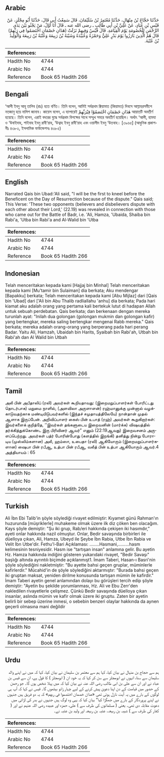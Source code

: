 ## Arabic


<div dir="rtl" lang="ar" style={{fontSize:'larger',backgroundColor:'#f8f9fa',padding:20}}>
حَدَّثَنَا حَجَّاجُ بْنُ مِنْهَالٍ، حَدَّثَنَا مُعْتَمِرُ بْنُ سُلَيْمَانَ، قَالَ سَمِعْتُ أَبِي قَالَ، حَدَّثَنَا أَبُو مِجْلَزٍ، عَنْ قَيْسِ بْنِ عُبَادٍ، عَنْ عَلِيِّ بْنِ أَبِي طَالِبٍ ـ رضى الله عنه ـ قَالَ أَنَا أَوَّلُ، مَنْ يَجْثُو بَيْنَ يَدَىِ الرَّحْمَنِ لِلْخُصُومَةِ يَوْمَ الْقِيَامَةِ‏.‏ قَالَ قَيْسٌ وَفِيهِمْ نَزَلَتْ ‏(‏هَذَانِ خَصْمَانِ اخْتَصَمُوا فِي رَبِّهِمْ‏)‏ قَالَ هُمُ الَّذِينَ بَارَزُوا يَوْمَ بَدْرٍ عَلِيٌّ وَحَمْزَةُ وَعُبَيْدَةُ وَشَيْبَةُ بْنُ رَبِيعَةَ وَعُتْبَةُ بْنُ رَبِيعَةَ وَالْوَلِيدُ بْنُ عُتْبَةَ‏.‏
</div>
<div style={{backgroundColor:'#f8f9fa',padding:20, marginBottom: 10}}><table> <thead> <tr> <th>References:</th> <th></th> </tr> </thead> <tbody><tr><td>Hadith No</td><td>4744</td></tr><tr><td>Arabic No</td><td>4744</td></tr><tr><td>Reference</td><td>Book 65 Hadith 266</td></tr></tbody></table></div>

## Bengali


<div dir="ltr" lang="bn" style={{fontSize:'larger',backgroundColor:'#f8f9fa',padding:20}}>
‘আলী ইবনু আবূ তালিব (রাঃ) হতে বর্ণিত। তিনি বলেন, আমিই সর্বপ্রথম ক্বিয়ামাত (কিয়ামত) দিবসে আল্লাহরসমীপে নতজানু হয়ে নালিশ জানাব। কায়েস বলেন, এ ব্যাপারেই هٰذَانِ خَصْمَانِ اخْتَصَمُوْا فِيْرَبِّهِمْ আয়াতটি অবতীর্ণ হয়েছে। তিনি বলেন, এরাই বদরের যুদ্ধে সর্বপ্রথম বিপক্ষের সাথে সম্মুখ সমরে অবতীর্ণ হয়েছিল। অর্থাৎ ‘আলী, হামযা ও ‘উবাইদাহ, শাইবাহ ইবনু রাবী‘য়াহ, ‘উত্বাহ ইবনু রাবী‘য়াহ এবং ওয়ালীদ ইবনু ‘উতবাহ। [৩৯৬৫] (আধুনিক প্রকাশনীঃ ৪৩৮৩, ইসলামিক ফাউন্ডেশনঃ ৪৩৮৫)
</div>
<div style={{backgroundColor:'#f8f9fa',padding:20, marginBottom: 10}}><table> <thead> <tr> <th>References:</th> <th></th> </tr> </thead> <tbody><tr><td>Hadith No</td><td>4744</td></tr><tr><td>Arabic No</td><td>4744</td></tr><tr><td>Reference</td><td>Book 65 Hadith 266</td></tr></tbody></table></div>

## English


<div dir="ltr" lang="en" style={{fontSize:'larger',backgroundColor:'#f8f9fa',padding:20}}>
Narrated Qais bin Ubad:'Ali said, "I will be the first to kneel before the Beneficent on the Day of Resurrection because of the dispute." Qais said; This Verse: 'These two opponents (believers and disbelievers dispute with each other about their Lord,' (22.19) was revealed in connection with those who came out for the Battle of Badr, i.e. 'Ali, Hamza, 'Ubaida, Shaiba bin Rabi'a, 'Utba bin Rabi'a and Al-Walid bin 'Utba
</div>
<div style={{backgroundColor:'#f8f9fa',padding:20, marginBottom: 10}}><table> <thead> <tr> <th>References:</th> <th></th> </tr> </thead> <tbody><tr><td>Hadith No</td><td>4744</td></tr><tr><td>Arabic No</td><td>4744</td></tr><tr><td>Reference</td><td>Book 65 Hadith 266</td></tr></tbody></table></div>

## Indonesian


<div dir="ltr" lang="id" style={{fontSize:'larger',backgroundColor:'#f8f9fa',padding:20}}>
Telah menceritakan kepada kami [Hajjaj bin Minhal] Telah menceritakan kepada kami [Mu'tamir bin Sulaiman] dia berkata; Aku mendengar [Bapakku] berkata; Telah menceritakan kepada kami [Abu Mijlaz] dari [Qais bin 'Ubad] dari ['Ali bin Abu Thalib radliallahu 'anhu] dia berkata; Pada hari kiamat aku adalah orang yang pertama kali bertekuk lutut di hadapan Allah untuk sebuah perdebatan. Qais berkata; dan berkenaan dengan mereka turunlah ayat: "Inilah dua golongan (golongan mukmin dan golongan kafir) yang bertengkar, mereka saling bertengkar mengenai Rabb mereka." Qais berkata; mereka adalah orang-orang yang berperang pada hari perang Badar. Yaitu Ali, Hamzah, Ubaidah bin Harits, Syaibah bin Rabi'ah, Utbah bin Rabi'ah dan Al Walid bin Utbah
</div>
<div style={{backgroundColor:'#f8f9fa',padding:20, marginBottom: 10}}><table> <thead> <tr> <th>References:</th> <th></th> </tr> </thead> <tbody><tr><td>Hadith No</td><td>4744</td></tr><tr><td>Arabic No</td><td>4744</td></tr><tr><td>Reference</td><td>Book 65 Hadith 266</td></tr></tbody></table></div>

## Tamil


<div dir="ltr" lang="ta" style={{fontSize:'larger',backgroundColor:'#f8f9fa',padding:20}}>
அலீ பின் அபீதாலிப் (ரலி) அவர்கள் கூறியதாவது: (இறைமறுப்பாளர்கள் போரிட்டது தொடர்பாக) மறுமை நாளில், (அளவிலா அருளாளன்) ரஹ்மானுக்கு முன்னால் வழக்காடுவதற்காக மண்டியிடுபவர்களில் (இந்தச் சமுதாயத்திலேயே) நான்தான் முதல் ஆளாக இருப்பேன். அறிவிப்பாளர் கைஸ் பின் உபாத் (ரஹ்) அவர்கள் கூறுகிறார்கள்: இவர்களைக் குறித்தே, ‘‘இவர்கள் தங்களுடைய இறைவனின் (மார்க்க) விஷயத்தில் தர்க்கித்துக்கொண்ட இரு பிரிவினர் ஆவர்” எனும் (22:19ஆவது) இறைவசனம் அருளப்பெற்றது. அவர்கள் பத்ர் போரின்போது (களத்தில் இறங்கி) தனித்து நின்று போராடிய (முஸ்லிம்களான) அலீ, ஹம்ஸா, உபைதா (ரலி) ஆகியோரும் (இறைமறுப்பாளர்களான) ஷைபா பின் ரபீஆ, உத்பா பின் ரபீஆ, வலீத் பின் உத்பா ஆகியோரும் ஆவர்.4 அத்தியாயம் : 65
</div>
<div style={{backgroundColor:'#f8f9fa',padding:20, marginBottom: 10}}><table> <thead> <tr> <th>References:</th> <th></th> </tr> </thead> <tbody><tr><td>Hadith No</td><td>4744</td></tr><tr><td>Arabic No</td><td>4744</td></tr><tr><td>Reference</td><td>Book 65 Hadith 266</td></tr></tbody></table></div>

## Turkish


<div dir="ltr" lang="tr" style={{fontSize:'larger',backgroundColor:'#f8f9fa',padding:20}}>
Ali İbn Ebi Talib'in şöyle söylediği rivayet edilmiştir: Kıyamet günü Rahman'ın huzurunda [müşriklerle] muhakeme olmak üzere ilk diz çöken ben olacağım. Kays şöyle demiştir: "Şu iki grup, Rab/eri hakkında çekişen iki hasımdır," ayeti onlar hakkında nazil olmuştur. Onlar, Bedir savaşında birbirleri ile düelloya çıkan, Ali, Hamza, Ubeyd ile Şeybe İbn Rabia, Utbe İbn Rabia ve Velit İbn Utbe'dir. Fethu'l-Bari Açıklaması: ........Hasmani,.........hasm kelimesinin tesniyesidir. Hasm ise "tartışan insan" anlamına gelir. Bu ayetin Hz. Hamza hakkında indiğini gösteren yukarıdaki rivayet, "Bedir Savaşı" başlığı altında ayrıntılı biçimde açıklanmışt1. İmam Taberi, Hasan-ı Basri'nin şöyle söylediğini nakletmiştir: "Bu ayette bahsi geçen gruplar, müminlerle kafirlerdir." Mücahid'in de şöyle söylediğini aktarmıştır: "Burada bahsi geçen iki gruptan maksat, yeniden dirilme konusunda tartışan mümin ile kafirdir." İmam Taberi ayetin genel anlamından dolayı bu görüşleri tercih edip şöyle demiştir: "Ayetin bu şekilde yorumlanması, Hz. Ali ve Ebu Zerr'den nakledilen rivayetlerle çelişmez. Çünkü Bedir savaşında düelloya çıkan insanlar, aslında mümin ve kafir olmak üzere iki gruptu. Zaten bir ayetin belirli bir sebep üzerine inmesi, o sebebin benzeri olaylar hakkında da aynen geçerli olmasına mani değildir
</div>
<div style={{backgroundColor:'#f8f9fa',padding:20, marginBottom: 10}}><table> <thead> <tr> <th>References:</th> <th></th> </tr> </thead> <tbody><tr><td>Hadith No</td><td>4744</td></tr><tr><td>Arabic No</td><td>4744</td></tr><tr><td>Reference</td><td>Book 65 Hadith 266</td></tr></tbody></table></div>

## Urdu


<div dir="rtl" lang="ur" style={{fontSize:'larger',backgroundColor:'#f8f9fa',padding:20}}>
ہم سے حجاج بن منہال نے بیان کیا، کہا ہم سے معتمر بن سلیمان نے بیان کیا، کہا کہ میں نے اپنے والد سلیمان سے سنا، انہوں نے ابومجلز سے سن کر کہا کہ یہ خود ان ( ابومجلز ) کا قول ہے، ان سے قیس بن عباد نے اور ان سے علی بن ابی طالب رضی اللہ عنہ نے بیان کیا کہ میں پہلا شخص ہوں گا۔ جو رحمن کے حضور میں قیامت کے دن اپنا دعویٰ پیش کرنے کے لیے چہار زانو بیٹھوں گا۔ قیس نے کہا کہ آپ ہی لوگوں کے بارے میں یہ آیت نازل ہوئی تھی «هذان خصمان اختصموا في ربهم‏» کہ یہ دو فریق ہیں جنہوں نے اپنے پروردگار کے بارے میں جھگڑا کیا“ بیان کیا کہ یہی وہ لوگ ہیں جنہوں نے بدر کی لڑائی میں دعوت مقابلہ دی تھی۔ یعنی ( مسلمانوں کی طرف سے ) علی، حمزہ اور عبیدہ رضی اللہ عنہم نے اور ( کفار کی طرف سے ) شیبہ بن ربیعہ، عتبہ بن ربیعہ اور ولید بن عتبہ نے۔
</div>
<div style={{backgroundColor:'#f8f9fa',padding:20, marginBottom: 10}}><table> <thead> <tr> <th>References:</th> <th></th> </tr> </thead> <tbody><tr><td>Hadith No</td><td>4744</td></tr><tr><td>Arabic No</td><td>4744</td></tr><tr><td>Reference</td><td>Book 65 Hadith 266</td></tr></tbody></table></div>